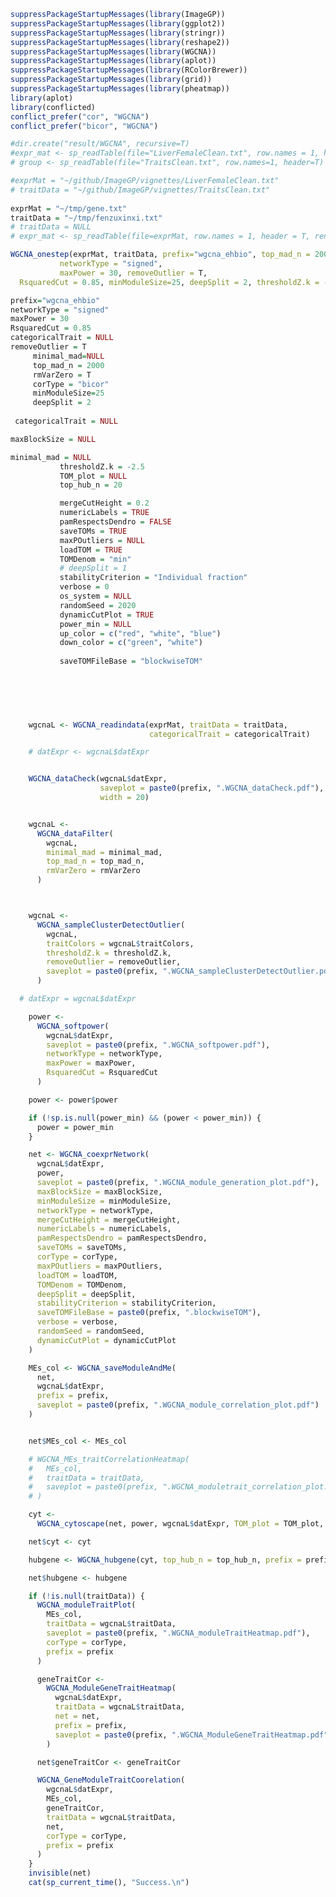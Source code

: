 ```r


suppressPackageStartupMessages(library(ImageGP))
suppressPackageStartupMessages(library(ggplot2))
suppressPackageStartupMessages(library(stringr))
suppressPackageStartupMessages(library(reshape2))
suppressPackageStartupMessages(library(WGCNA))
suppressPackageStartupMessages(library(aplot))
suppressPackageStartupMessages(library(RColorBrewer))
suppressPackageStartupMessages(library(grid))
suppressPackageStartupMessages(library(pheatmap))
library(aplot)
library(conflicted)
conflict_prefer("cor", "WGCNA")
conflict_prefer("bicor", "WGCNA")

#dir.create("result/WGCNA", recursive=T)
#expr_mat <- sp_readTable(file="LiverFemaleClean.txt", row.names = 1, header = T)
# group <- sp_readTable(file="TraitsClean.txt", row.names=1, header=T)

#exprMat = "~/github/ImageGP/vignettes/LiverFemaleClean.txt"  
# traitData = "~/github/ImageGP/vignettes/TraitsClean.txt"
           
exprMat = "~/tmp/gene.txt"
traitData = "~/tmp/fenzuxinxi.txt"  
# traitData = NULL
# expr_mat <- sp_readTable(file=exprMat, row.names = 1, header = T, renameDuplicateRowNames = T)

WGCNA_onestep(exprMat, traitData, prefix="wgcna_ehbio", top_mad_n = 2000, corType = "bicor",
           networkType = "signed",
           maxPower = 30, removeOutlier = T,
  RsquaredCut = 0.85, minModuleSize=25, deepSplit = 2, thresholdZ.k = -2.5, randomSeed = 2020)

prefix="wgcna_ehbio"
networkType = "signed"
maxPower = 30
RsquaredCut = 0.85
categoricalTrait = NULL
removeOutlier = T
     minimal_mad=NULL
     top_mad_n = 2000
     rmVarZero = T
     corType = "bicor"
     minModuleSize=25
     deepSplit = 2
          
 categoricalTrait = NULL

maxBlockSize = NULL

minimal_mad = NULL
           thresholdZ.k = -2.5
           TOM_plot = NULL
           top_hub_n = 20

           mergeCutHeight = 0.2
           numericLabels = TRUE
           pamRespectsDendro = FALSE
           saveTOMs = TRUE
           maxPOutliers = NULL
           loadTOM = TRUE
           TOMDenom = "min"
           # deepSplit = 1
           stabilityCriterion = "Individual fraction"
           verbose = 0
           os_system = NULL
           randomSeed = 2020
           dynamicCutPlot = TRUE
           power_min = NULL
           up_color = c("red", "white", "blue")
           down_color = c("green", "white")
           
           saveTOMFileBase = "blockwiseTOM"
           
           
           



    wgcnaL <- WGCNA_readindata(exprMat, traitData = traitData,
                               categoricalTrait = categoricalTrait)

    # datExpr <- wgcnaL$datExpr


    WGCNA_dataCheck(wgcnaL$datExpr,
                    saveplot = paste0(prefix, ".WGCNA_dataCheck.pdf"),
                    width = 20)


    wgcnaL <-
      WGCNA_dataFilter(
        wgcnaL,
        minimal_mad = minimal_mad,
        top_mad_n = top_mad_n,
        rmVarZero = rmVarZero
      )



    wgcnaL <-
      WGCNA_sampleClusterDetectOutlier(
        wgcnaL,
        traitColors = wgcnaL$traitColors,
        thresholdZ.k = thresholdZ.k,
        removeOutlier = removeOutlier,
        saveplot = paste0(prefix, ".WGCNA_sampleClusterDetectOutlier.pdf")
      )

  # datExpr = wgcnaL$datExpr

    power <-
      WGCNA_softpower(
        wgcnaL$datExpr,
        saveplot = paste0(prefix, ".WGCNA_softpower.pdf"),
        networkType = networkType,
        maxPower = maxPower,
        RsquaredCut = RsquaredCut
      )

    power <- power$power

    if (!sp.is.null(power_min) && (power < power_min)) {
      power = power_min
    }

    net <- WGCNA_coexprNetwork(
      wgcnaL$datExpr,
      power,
      saveplot = paste0(prefix, ".WGCNA_module_generation_plot.pdf"),
      maxBlockSize = maxBlockSize,
      minModuleSize = minModuleSize,
      networkType = networkType,
      mergeCutHeight = mergeCutHeight,
      numericLabels = numericLabels,
      pamRespectsDendro = pamRespectsDendro,
      saveTOMs = saveTOMs,
      corType = corType,
      maxPOutliers = maxPOutliers,
      loadTOM = loadTOM,
      TOMDenom = TOMDenom,
      deepSplit = deepSplit,
      stabilityCriterion = stabilityCriterion,
      saveTOMFileBase = paste0(prefix, ".blockwiseTOM"),
      verbose = verbose,
      randomSeed = randomSeed,
      dynamicCutPlot = dynamicCutPlot
    )

    MEs_col <- WGCNA_saveModuleAndMe(
      net,
      wgcnaL$datExpr,
      prefix = prefix,
      saveplot = paste0(prefix, ".WGCNA_module_correlation_plot.pdf")
    )


    net$MEs_col <- MEs_col

    # WGCNA_MEs_traitCorrelationHeatmap(
    #   MEs_col,
    #   traitData = traitData,
    #   saveplot = paste0(prefix, ".WGCNA_moduletrait_correlation_plot.pdf")
    # )

    cyt <-
      WGCNA_cytoscape(net, power, wgcnaL$datExpr, TOM_plot = TOM_plot, prefix = prefix)

    net$cyt <- cyt

    hubgene <- WGCNA_hubgene(cyt, top_hub_n = top_hub_n, prefix = prefix)

    net$hubgene <- hubgene

    if (!is.null(traitData)) {
      WGCNA_moduleTraitPlot(
        MEs_col,
        traitData = wgcnaL$traitData,
        saveplot = paste0(prefix, ".WGCNA_moduleTraitHeatmap.pdf"),
        corType = corType,
        prefix = prefix
      )

      geneTraitCor <-
        WGCNA_ModuleGeneTraitHeatmap(
          wgcnaL$datExpr,
          traitData = wgcnaL$traitData,
          net = net,
          prefix = prefix,
          saveplot = paste0(prefix, ".WGCNA_ModuleGeneTraitHeatmap.pdf")
        )

      net$geneTraitCor <- geneTraitCor

      WGCNA_GeneModuleTraitCoorelation(
        wgcnaL$datExpr,
        MEs_col,
        geneTraitCor,
        traitData = wgcnaL$traitData,
        net,
        corType = corType,
        prefix = prefix
      )
    }
    invisible(net)
    cat(sp_current_time(), "Success.\n")
```


